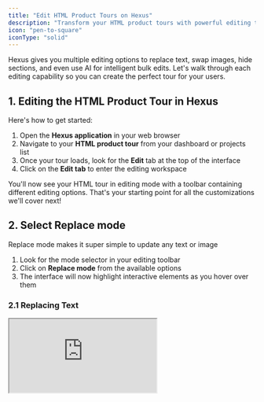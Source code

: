 ```yaml
---
title: "Edit HTML Product Tours on Hexus"
description: "Transform your HTML product tours with powerful editing tools – no coding required"
icon: "pen-to-square"
iconType: "solid"
---
```


Hexus gives you multiple editing options to replace text, swap images, hide sections, and even use AI for intelligent bulk edits. Let's walk through each editing capability so you can create the perfect tour for your users.

## 1. Editing the HTML Product Tour in Hexus

Here's how to get started:

1. Open the **Hexus application** in your web browser
2. Navigate to your **HTML product tour** from your dashboard or projects list
3. Once your tour loads, look for the **Edit** tab at the top of the interface
4. Click on the **Edit tab** to enter the editing workspace

You'll now see your HTML tour in editing mode with a toolbar containing different editing options. That's your starting point for all the customizations we'll cover next!

## 2. Select Replace mode

Replace mode makes it super simple to update any text or image

1. Look for the mode selector in your editing toolbar
2. Click on **Replace mode** from the available options
3. The interface will now highlight interactive elements as you hover over them

### 2.1 Replacing Text

<div style={{ position:"relative",paddingBottom:"calc(51.22%)",height:0,width:"100%" }}>
<iframe src="https://app.usehexus.com/embed/5d9d267e-05c8-425e-8cd2-f037c86588aa?refid=" style={{ position:"absolute",border:"none",width:"100%",height:"100%" }} loading="lazy" allowFullScreen title="Hexus Flow" />

</div>

1. Click directly on any **text element** you want to change – headings, paragraphs, buttons, or any other text
2. The text becomes editable immediately – just start typing your replacement
3. Type in your new content exactly as you want it to appear
4. Click anywhere outside the text element to save your changes automatically

### 2.2 Replacing Images

Replacing images works just like replacing text. Here's how to swap out any image in your tour:

<div style={{ position:"relative",paddingBottom:"calc(53.71%)",height:0,width:"100%" }}>
<iframe src="https://app.usehexus.com/embed/c79be828-77dc-411d-ac09-1faaa104e964?refid=" style={{ position:"absolute",border:"none",width:"100%",height:"100%" }} loading="lazy" allowFullScreen title="Hexus Flow" />

</div>

1. While still in **Replace mode**, click directly on any image you want to replace
2. The image will highlight with a selection border
3. A media selection panel will appear with multiple options
   - **Upload an image** – Click Upload or drag and drop your file directly
   - **Stock images** – Browse the built-in library of professional images
   - **Custom assets** – Select from your previously uploaded media library
4. Once you've selected your new image, click the **Save** button to apply it

<Tip>
  Use images with similar dimensions to maintain layout, keep file sizes under 5MB, and stick to JPG, PNG, or WEBM formats.
</Tip>

### 2.3 Managing Your Replacements

Want to keep track of all your text changes ?

- Navigate to the **Replacements tab** in the toolbar on the right side
- View a complete list of all your text replacements
- See both the original text and your replacement side by side
- Make additional edits or remove replacements if needed

<Tip>
  You can edit multiple text elements in succession without leaving Replace mode. Just click on the next element and keep going!
</Tip>

## 3. Hiding sections in HTML

Hide mode lets you remove distracting or irrelevant sections from your tour without deleting them permanently.

<div style={{ position:"relative",paddingBottom:"calc(53.71%)",height:0,width:"100%" }}>
<iframe src="https://app.usehexus.com/embed/0083ab06-e0c3-4a79-99a0-f34e732b5a12?refid=" style={{ position:"absolute",border:"none",width:"100%",height:"100%" }} loading="lazy" allowFullScreen title="Hexus Flow" />

</div>

1. Click on **Hide mode** in your toolbar to activate this feature
2. Your tour will now show all visible sections
3. Click on any **section or element** you want to hide
4. Selected sections will show a **blue highlighted border** initially
5. Once hidden, the border changes to **red** to indicate hidden status
6. Preview your changes in **Preview** tab to view the exact changes

## 4. Advanced editing with Hexus AI

AI Mode lets you make complex text and image edits using simple instructions.

<div style={{ position:"relative",paddingBottom:"calc(53.71%)",height:0,width:"100%" }}>
<iframe src="https://app.usehexus.com/embed/0083ab06-e0c3-4a79-99a0-f34e732b5a12?refid=" style={{ position:"absolute",border:"none",width:"100%",height:"100%" }} loading="lazy" allowFullScreen title="Hexus Flow" />

</div>

1. Click **AI Mode** to activate AI-powered editing capabilities
2. Click to **select the entire section** you want to modify
3. An instruction input field will appear for your selected content
4. **Type clear instructions** describing the changes you want and click on **Apply** button

The AI will work in the background and return with your modifications within seconds. It's perfect for bulk changes like data anonymization, formatting updates, or complex image transformations!

<Tip>
  **Prompt Tips**

  - Prefer selecting the precise UI sections you want to update
  - Use action verbs like "change," "replace," "anonymize," or "format"
  - Be specific about what elements should be modified
  - Include formatting requirements if needed
  - **Image Editing** prompts work best with a narrow selection of images, we recommend image at a time while we continue to improve our AI performance
  - **Example**: "anonymize all customer names and email addresses"
</Tip>

## Publishing your Tour

You're almost done! Now it's time to review, publish and share your Hexus Flow.

1. Click on the **Preview** tab to see exactly how your tour will look to users
2. Navigate through your entire tour to check all edits are displaying correctly
3. Test any interactive elements to ensure functionality remains intact
4. **Publish** when ready!

Remember, you can always come back and make more edits whenever you need to update your content. Whether it's a quick text change, image swap, or complex AI-powered transformation, Hexus makes it simple to keep your tours fresh and relevant. Happy editinge